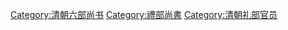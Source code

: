 [[Category:清朝六部尚书|Category:清朝六部尚书]]
[[Category:禮部尚書|Category:禮部尚書]]
[[Category:清朝礼部官员|Category:清朝礼部官员]]